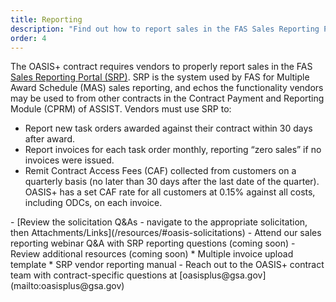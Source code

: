 ```yaml
---
title: Reporting
description: "Find out how to report sales in the FAS Sales Reporting Portal, used to report new task orders, invoices, and remit Contract Access Fees."
order: 4
---
```


The OASIS+ contract requires vendors to properly report sales in the FAS [Sales Reporting Portal (SRP)](https://srp.fas.gsa.gov/). SRP is the system used by FAS for Multiple Award Schedule (MAS) sales reporting, and echos the functionality vendors may be used to from other contracts in the Contract Payment and Reporting Module (CPRM) of ASSIST. Vendors must use SRP to:

- Report new task orders awarded against their contract within 30 days after award.
- Report invoices for each task order monthly, reporting “zero sales” if no invoices were issued.
- Remit Contract Access Fees (CAF) collected from customers on a quarterly basis (no later than 30 days after the last date of the quarter). OASIS+ has a set CAF rate for all customers at 0.15% against all costs, including ODCs, on each invoice.

<SummaryBox header="Have a question about reporting?">
- [Review the solicitation Q&As - navigate to the appropriate solicitation, then Attachments/Links](/resources/#oasis-solicitations)
- Attend our sales reporting webinar Q&A with SRP reporting questions (coming soon)  
- Review additional resources (coming soon) 
    * Multiple invoice upload template
    * SRP vendor reporting manual
- Reach out to the OASIS+ contract team with contract-specific questions at [oasisplus@gsa.gov](mailto:oasisplus@gsa.gov)
</SummaryBox>
